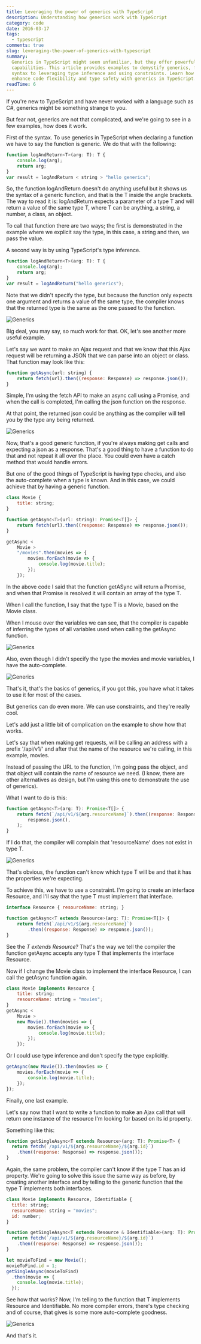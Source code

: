 ```yaml
---
title: Leveraging the power of generics with TypeScript
description: Understanding how generics work with TypeScript
category: code
date: 2016-03-17
tags:
  - typescript
comments: true
slug: leveraging-the-power-of-generics-with-typescript
summary:
  Generics in TypeScript might seem unfamiliar, but they offer powerful
  capabilities. This article provides examples to demystify generics, from basic
  syntax to leveraging type inference and using constraints. Learn how to
  enhance code flexibility and type safety with generics in TypeScript.
readTime: 6
---
```


If you're new to TypeScript and have never worked with a language such as C#,
generics might be something strange to you.

But fear not, generics are not that complicated, and we're going to see in a few
examples, how does it work.

First of the syntax. To use generics in TypeScript when declaring a function we
have to say the function is generic. We do that with the following:

```js
function logAndReturn<T>(arg: T): T {
	console.log(arg);
	return arg;
}
var result = logAndReturn < string > "hello generics";
```

So, the function logAndReturn doesn't do anything useful but it shows us the
syntax of a generic function, and that is the T inside the angle brackets. The
way to read it is: logAndReturn expects a parameter of a type T and will return
a value of the same type T, where T can be anything, a string, a number, a
class, an object.

To call that function there are two ways; the first is demonstrated in the
example where we explicit say the type, in this case, a string and then, we pass
the value.

A second way is by using TypeScript's type inference.

```js
function logAndReturn<T>(arg: T): T {
	console.log(arg);
	return arg;
}
var result = logAndReturn("hello generics");
```

Note that we didn't specify the type, but because the function only expects one
argument and returns a value of the same type, the compiler knows that the
returned type is the same as the one passed to the function.

![Generics](generics-01.png)

Big deal, you may say, so much work for that. OK, let's see another more useful
example.

Let's say we want to make an Ajax request and that we know that this Ajax
request will be returning a JSON that we can parse into an object or class. That
function may look like this:

```js
function getAsync(url: string) {
	return fetch(url).then((response: Response) => response.json());
}
```

Simple, I'm using the fetch API to make an async call using a Promise, and when
the call is completed, I'm calling the json function on the response.

At that point, the returned json could be anything as the compiler will tell you
by the type any being returned.

![Generics](generics-02.png)

Now, that's a good generic function, if you're always making get calls and
expecting a json as a response. That's a good thing to have a function to do
that and not repeat it all over the place. You could even have a catch method
that would handle errors.

But one of the good things of TypeScript is having type checks, and also the
auto-complete when a type is known. And in this case, we could achieve that by
having a generic function.

```js
class Movie {
	title: string;
}

function getAsync<T>(url: string): Promise<T[]> {
	return fetch(url).then((response: Response) => response.json());
}

getAsync <
	Movie >
	"/movies".then(movies => {
		movies.forEach(movie => {
			console.log(movie.title);
		});
	});
```

In the above code I said that the function getASync will return a Promise, and
when that Promise is resolved it will contain an array of the type T.

When I call the function, I say that the type T is a Movie, based on the Movie
class.

When I mouse over the variables we can see, that the compiler is capable of
inferring the types of all variables used when calling the getAsync function.

![Generics](generics-03.png)

Also, even though I didn't specify the type the movies and movie variables, I
have the auto-complete.

![Generics](generics-04.png)

That's it, that's the basics of generics, if you got this, you have what it
takes to use it for most of the cases.

But generics can do even more. We can use constraints, and they're really cool.

Let's add just a little bit of complication on the example to show how that
works.

Let's say that when making get requests, will be calling an address with a
prefix '/api/v1/' and after that the name of the resource we're calling, in this
example, movies.

Instead of passing the URL to the function, I'm going pass the object, and that
object will contain the name of resource we need. (I know, there are other
alternatives as design, but I'm using this one to demonstrate the use of
generics).

What I want to do is this:

```js
function getAsync<T>(arg: T): Promise<T[]> {
	return fetch(`/api/v1/${arg.resourceName}`).then((response: Response) =>
		response.json(),
	);
}
```

If I do that, the compiler will complain that 'resourceName' does not exist in
type T.

![Generics](generics-05.png)

That's obvious, the function can't know which type T will be and that it has the
properties we're expecting.

To achieve this, we have to use a constraint. I'm going to create an interface
Resource, and I'll say that the type T must implement that interface.

```js
interface Resource { resourceName: string; }

function getAsync<T extends Resource>(arg: T): Promise<T[]> {
    return fetch(`/api/v1/${arg.resourceName}`)
        .then((response: Response) => response.json());
}
```

See the _T extends Resource_? That's the way we tell the compiler the function
getAsync accepts any type T that implements the interface Resource.

Now if I change the Movie class to implement the interface Resource, I can call
the getAsync function again.

```js
class Movie implements Resource {
	title: string;
	resourceName: string = "movies";
}
getAsync <
	Movie >
	new Movie().then(movies => {
		movies.forEach(movie => {
			console.log(movie.title);
		});
	});
```

Or I could use type inference and don't specify the type explicitly.

```js
getAsync(new Movie()).then(movies => {
	movies.forEach(movie => {
		console.log(movie.title);
	});
});
```

Finally, one last example.

Let's say now that I want to write a function to make an Ajax call that will
return one instance of the resource I'm looking for based on its id property.

Something like this:

```js
function getSingleAsync<T extends Resource>(arg: T): Promise<T> {
  return fetch(`/api/v1/${arg.resourceName}/${arg.id}`)
    .then((response: Response) => response.json());
}
```

Again, the same problem, the compiler can't know if the type T has an id
property. We're going to solve this issue the same way as before, by creating
another interface and by telling to the generic function that the type T
implements both interfaces.

```js
class Movie implements Resource, Identifiable {
  title: string;
  resourceName: string = "movies";
  id: number;
}

function getSingleAsync<T extends Resource & Identifiable>(arg: T): Promise<T> {
  return fetch(`/api/v1/${arg.resourceName}/${arg.id}`)
    .then((response: Response) => response.json());
}

let movieToFind = new Movie();
movieToFind.id = 1;
getSingleAsync(movieToFind)
  .then(movie => {
    console.log(movie.title);
  });
```

See how that works? Now, I'm telling to the function that T implements Resource
and Identifiable. No more compiler errors, there's type checking and of course,
that gives is some more auto-complete goodness.

![Generics](generics-06.png)

And that's it.
